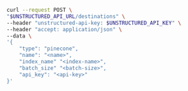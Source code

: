 ```bash REST (Create)
curl --request POST \
"$UNSTRUCTURED_API_URL/destinations" \
--header "unstructured-api-key: $UNSTRUCTURED_API_KEY" \
--header "accept: application/json" \
--data \
'{
    "type": "pinecone",
    "name": "<name>",
    "index_name" "<index-name>", 
    "batch_size" "<batch-size>",
    "api_key": "<api-key>" 
}'
```